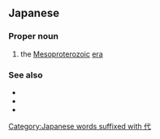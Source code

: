==Japanese==
{{DEFAULTSORT:ちゅうげんせいだい}}
{{wikipedia|lang=ja}}
{{ja-kanjitab|ちゅう|げん|せい|だい|yomi=o}}

===Proper noun===
{{ja-pos|ちゅうげんせいだい|proper}}

# the [[Mesoproterozoic]] [[era]]

===See also===
* {{ja-r|原%生%代|^げん%せい%だい}}
* {{ja-r|古%原%生%代|^こ%げん%せい%だい}}
* {{ja-r|新%原%生%代|^しん%げん%せい%だい}}

[[Category:Japanese words suffixed with 代]]
{{topics|ja|Geology|Time}}